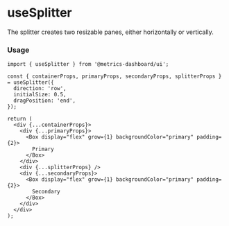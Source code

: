 
# useSplitter

The splitter creates two resizable panes, either horizontally or vertically.

### Usage

```tsx
import { useSplitter } from '@metrics-dashboard/ui';

const { containerProps, primaryProps, secondaryProps, splitterProps } = useSplitter({
  direction: 'row',
  initialSize: 0.5,
  dragPosition: 'end',
});

return (
  <div {...containerProps}>
    <div {...primaryProps}>
      <Box display="flex" grow={1} backgroundColor="primary" padding={2}>
        Primary
      </Box>
    </div>
    <div {...splitterProps} />
    <div {...secondaryProps}>
      <Box display="flex" grow={1} backgroundColor="primary" padding={2}>
        Secondary
      </Box>
    </div>
  </div>
);
```
